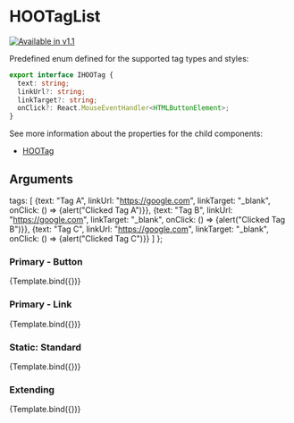 
<Meta title="Molecules/Meta/HOOTagList" component={HOOTagList} />

# HOOTagList
[![Available in v1.1](https://img.shields.io/badge/💦%20Added%20Version-1.1-blue.svg?style=for-the-badge)](https://github.com/n8design/htwoo/blob/main/REACT-CHANGELOG.md)

Predefined enum defined for the supported tag types and styles:
```ts
export interface IHOOTag {
  text: string;
  linkUrl?: string;
  linkTarget?: string;
  onClick?: React.MouseEventHandler<HTMLButtonElement>;
}
```

See more information about the properties for the child components:

- [HOOTag](?path=/docs/atoms-meta-hootag--primary-button)

## Arguments

<ArgsTable of={HOOTagList} />

  tags: [
    {text: "Tag A", linkUrl: "https://google.com", linkTarget: "_blank", onClick: () => {alert("Clicked Tag A")}},
    {text: "Tag B", linkUrl: "https://google.com", linkTarget: "_blank", onClick: () => {alert("Clicked Tag B")}},
    {text: "Tag C", linkUrl: "https://google.com", linkTarget: "_blank", onClick: () => {alert("Clicked Tag C")}}
  ]
};

### Primary - Button
<Canvas>
  <Story
    name="Primary: Button"
    args={
      (function () {
        return { tagType: HOOTagType.Button , tagStyle: HOOTagStyle.Primary, tags: DefaultParams.tags };
      })()      
    }>
    {Template.bind({})}
  </Story>
</Canvas>

### Primary - Link
<Canvas>
  <Story
    name="Primary: Link"
    args={
      (function () {
        return { tagType: HOOTagType.Link , tagStyle: HOOTagStyle.Primary, tags: DefaultParams.tags };
      })()
    }>
    {Template.bind({})}
  </Story>
</Canvas>

### Static: Standard
<Canvas>
  <Story
    name="Static: Standard"
    args={
      (function () {
        return { tagType: HOOTagType.Static , tagStyle: HOOTagStyle.Standard, tags: DefaultParams.tags };
      })()
    }>
    {Template.bind({})}
  </Story>
</Canvas>

### Extending
<Canvas>
  <Story
    name="Extending"
    args={
      (function () {
        return { tagType: HOOTagType.Button , tagStyle: HOOTagStyle.Primary, tags: DefaultParams.tags, rootElementAttributes: { style: { backgroundColor: "pink" } } };
      })()
    }>
    {Template.bind({})}
  </Story>
</Canvas>
